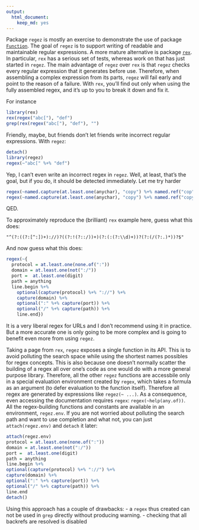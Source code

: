 ```yaml
---
output: 
  html_document: 
    keep_md: yes
---
```


Package `regez` is mostly an exercise to demonstrate the use of package [`Function`](https://github.com/piccolbo/Function). The goal  of `regez` is to support writing of readable and maintainable regular expressions. A more mature alternative is package [`rex`](https://github.com/kevinushey/rex). In particular, `rex` has a serious set of tests, whereas work on that has just started in `regez`. The main advantage of `regez` over `rex` is that `regez` checks every regular expression that it generates before use. Therefore, when assembling a complex expression from its parts, `regez` will fail early and point to the reason of a failure. With `rex`, you'll find out only when using the fully assembled regex, and it's up to you to break it down and fix it.

For instance
```r
library(rex)
rex(regex("abc["), "def")
grep(rex(regex("abc["), "def"), "")
```

Friendly, maybe, but friends don't let friends write incorrect regular expressions. With `regez`:

```r
detach()
library(regez)
regex(~"abc[" %+% "def")
```

Yep, I can't even write an incorrect regex in `regez`. Well, at least, that's the goal, but if you do, it should be detected immediately. Let me try harder

```r
regex(~named.capture(at.least.one(anychar), "copy") %+% named.ref("cop"))
regex(~named.capture(at.least.one(anychar), "copy") %+% named.ref("copy"))
```

QED.

To approximately reproduce the (brilliant) `rex` example here, guess what this does:

```
"^(?:((?:[^:])+)://)?((?:!(?::/))+)(?:(:(?:\\d)+))?(?:(/(?:.)*))?$"
```

And now guess what this does:

```r
regex(~{
  protocol = at.least.one(none.of(":"))
  domain = at.least.one(not(":/"))
  port =  at.least.one(digit)
  path = anything
  line.begin %+%
    optional(capture(protocol) %+% "://") %+%
    capture(domain) %+%
    optional(":" %+% capture(port)) %+%
    optional("/" %+% capture(path)) %+%
    line.end})
```

It is a very liberal regex for URLs and I don't recommend using it in practice. But a  more accurate one is only going to be more complex and is going to benefit even more from using `regez`.

Taking a page from `rex`, `regez` exposes a single function in its API. This is to avoid polluting the search space while using the shortest names possibles for regex concepts. This is also because one doesn't normally scatter the building of a regex all over one's code as one would do with a more general purpose library. Therefore, all the other `regez` functions are accessbile only in a special evaluation environment created by `regex`, which takes a formula as an argument (to defer evaluation to the function itself). Therefore all regex are generated by expressions like `regez(~ ...)`. As a consequence, even accessing the documentation requires `regex`: `regex(~help(any.of))`. All the regex-building functions and constants are available in an environment, `regez.env`. If you are not worried about polluting the search path and want to use completion and what not, you can just `attach(regez.env)` and `detach` it later:


```r
attach(regez.env)
protocol = at.least.one(none.of(":"))
domain = at.least.one(not(":/"))
port =  at.least.one(digit)
path = anything
line.begin %+%
optional(capture(protocol) %+% "://") %+%
capture(domain) %+%
optional(":" %+% capture(port)) %+%
optional("/" %+% capture(path)) %+%
line.end
detach()
```

Using this approach has a couple of drawbacks: 
  - a `regex` thus created can not be used in `grep` directly without producing  warning. 
  - checking that all backrefs are resolved is disabled